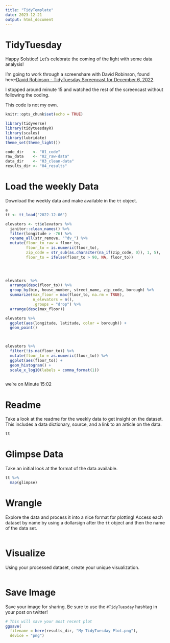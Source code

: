 ---
title: "TidyTemplate"
date: 2023-12-21
output: html_document
---

# TidyTuesday

Happy Solstice! Let's celebrate the coming of the light with some data analysis!

I'm going to work through a screenshare with David Robinson, found here:[David Robinson - TidyTuesday Screencast for December 6, 2022](https://www.youtube.com/watch?v=d7uFpxtiXyk). 

I stopped around minute 15 and watched the rest of the screencast without following the coding. 

This code is not my own. 


```{r setup, include=FALSE}

knitr::opts_chunk$set(echo = TRUE)

library(tidyverse)
library(tidytuesdayR)
library(scales)
library(lubridate)
theme_set(theme_light())

```


```{r directories}
code_dir    <- "01_code"
raw_data    <- "02_raw-data"
data_dir    <- "03_clean-data"
results_dir <- "04_results"
```
# Load the weekly Data

Download the weekly data and make available in the `tt` object.

```{r Load}
a
tt <- tt_load("2022-12-06")

elevators <- tt$elevators %>% 
  janitor::clean_names() %>% 
  filter(longitude > -76) %>% 
  rename_all(str_remove, "^dv_") %>% 
  mutate(floor_to_raw = floor_to, 
         floor_to = is.numeric(floor_to),
         zip_code = str_sub(as.character(na_if(zip_code, 0)), 1, 5),
         floor_to = ifelse(floor_to > 90, NA, floor_to))

  
         
```


```{r}


elevators  %>% 
  arrange(desc(floor_to)) %>% 
  group_by(bin, house_number, street_name, zip_code, borough) %>% 
  summarize(max_floor = max(floor_to, na.rm = TRUE),
            n_elevators = n(),
            .groups = "drop") %>% 
  arrange(desc(max_floor))


```
```{r}

elevators %>% 
  ggplot(aes(longitude, latitude, color = borough)) +
  geom_point()
  



```
```{r}
elevators %>%
  filter(!is.na(floor_to)) %>% 
  mutate(floor_to = as.numeric(floor_to)) %>% 
  ggplot(aes(floor_to)) +
  geom_histogram() +
  scale_x_log10(labels = comma_format(1))



```
we're on Minute 15:02

# Readme

Take a look at the readme for the weekly data to get insight on the dataset.
This includes a data dictionary, source, and a link to an article on the data.

```{r Readme, eval = interactive()}

tt

```


# Glimpse Data

Take an initial look at the format of the data available.

```{r Glimpse}

tt %>% 
  map(glimpse)

```

# Wrangle

Explore the data and process it into a nice format for plotting! Access each dataset by name by using a dollarsign after the `tt` object and then the name of the data set.

```{r Wrangle}



```


# Visualize

Using your processed dataset, create your unique visualization.

```{r Visualize}


  
```

# Save Image

Save your image for sharing. Be sure to use the `#TidyTuesday` hashtag in your post on twitter! 

```{r}

# This will save your most recent plot
ggsave(
  filename = here(results_dir, "My TidyTuesday Plot.png"),
  device = "png")

```
